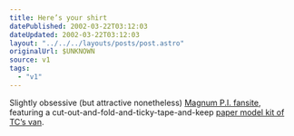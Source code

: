 ```yaml
---
title: Here’s your shirt
datePublished: 2002-03-22T03:12:03
dateUpdated: 2002-03-22T03:12:03
layout: "../../../layouts/posts/post.astro"
originalUrl: $UNKNOWN
source: v1
tags:
  - "v1"
---
```


Slightly obsessive (but attractive nonetheless) [Magnum P.I. fansite][1], featuring a cut-out-and-fold-and-ticky-tape-and-keep [paper model kit of TC&#8217;s van][2].

[1]: http://www.robinmasters.de/
[2]: http://www.robinmasters.de/hoppers.html
